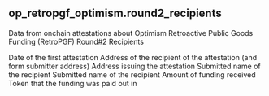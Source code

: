 ## op_retropgf_optimism.round2_recipients 
Data from onchain attestations about Optimism Retroactive Public Goods Funding (RetroPGF) Round#2 Recipients

<ParamField path="block_date">
Date of the first attestation
</ParamField>
<ParamField path="submitter_address">
Address of the recipient of the attestation (and form submitter address)
</ParamField>
<ParamField path="issuer">
Address issuing the attestation
</ParamField>
<ParamField path="recipient_name">
Submitted name of the recipient
</ParamField>
<ParamField path="recipient_category">
Submitted name of the recipient
</ParamField>
<ParamField path="award_amount">
Amount of funding received
</ParamField>
<ParamField path="award_token">
Token that the funding was paid out in
</ParamField>
